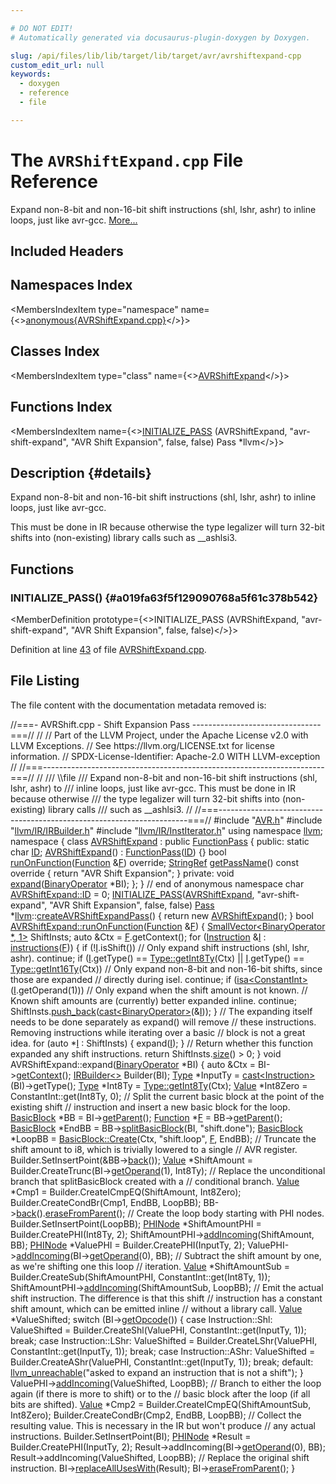 ```yaml
---

# DO NOT EDIT!
# Automatically generated via docusaurus-plugin-doxygen by Doxygen.

slug: /api/files/lib/lib/target/lib/target/avr/avrshiftexpand-cpp
custom_edit_url: null
keywords:
  - doxygen
  - reference
  - file

---
```





# The `AVRShiftExpand.cpp` File Reference

<DoxygenPage pluginConfig={pluginConfig}>

Expand non-8-bit and non-16-bit shift instructions (shl, lshr, ashr) to inline loops, just like avr-gcc. <a href="#details">More...</a>

## Included Headers

<IncludesList>
<IncludesListItem
  filePath="AVR.h"
  permalink="/docs/api/files/lib/lib/target/lib/target/avr/avr-h"
  isLocal="true" />
<IncludesListItem
  filePath="llvm/IR/IRBuilder.h"
  permalink="/docs/api/files/include/include/llvm/include/llvm/ir/irbuilder-h"
  isLocal="true" />
<IncludesListItem
  filePath="llvm/IR/InstIterator.h"
  permalink="/docs/api/files/include/include/llvm/include/llvm/ir/institerator-h"
  isLocal="true" />
</IncludesList>

## Namespaces Index

<MembersIndex>

<MembersIndexItem
  type="namespace"
  name={<><a href="/docs/api/namespaces/anonymous-avrshiftexpand-cpp-">anonymous&#123;AVRShiftExpand.cpp&#125;</a></>}>
</MembersIndexItem>

</MembersIndex>

## Classes Index

<MembersIndex>

<MembersIndexItem
  type="class"
  name={<><a href="/docs/api/classes/anonymous-namespace-avrshiftexpand-cpp-/avrshiftexpand">AVRShiftExpand</a></>}>
</MembersIndexItem>

</MembersIndex>

## Functions Index

<MembersIndex>

<MembersIndexItem
  name={<><a href="#a019fa63f5f129090768a5f61c378b542">INITIALIZE&#95;PASS</a> (AVRShiftExpand, &quot;avr-shift-expand&quot;, &quot;AVR Shift Expansion&quot;, false, false) Pass &#42;llvm</>}>
</MembersIndexItem>

</MembersIndex>

## Description {#details}

Expand non-8-bit and non-16-bit shift instructions (shl, lshr, ashr) to inline loops, just like avr-gcc.

This must be done in IR because otherwise the type legalizer will turn 32-bit shifts into (non-existing) library calls such as &#95;&#95;ashlsi3.

<SectionDefinition>

## Functions

### INITIALIZE&#95;PASS() {#a019fa63f5f129090768a5f61c378b542}

<MemberDefinition
  prototype={<>INITIALIZE&#95;PASS (AVRShiftExpand, &quot;avr-shift-expand&quot;, &quot;AVR Shift Expansion&quot;, false, false)</>}>

Definition at line <a href="#l00043">43</a> of file <a href="/docs/api/files/lib/lib/target/lib/target/avr/avrshiftexpand-cpp">AVRShiftExpand.cpp</a>.
</MemberDefinition>

</SectionDefinition>

## File Listing

The file content with the documentation metadata removed is:

<ProgramListing>

<Link id="l00001" /><CodeLine lineNumber="1"><Highlight kind="comment">//===- AVRShift.cpp - Shift Expansion Pass --------------------------------===//</Highlight><Highlight kind="normal"></Highlight></CodeLine>
<Link id="l00002" /><CodeLine lineNumber="2"><Highlight kind="normal"></Highlight><Highlight kind="comment">//</Highlight><Highlight kind="normal"></Highlight></CodeLine>
<Link id="l00003" /><CodeLine lineNumber="3"><Highlight kind="normal"></Highlight><Highlight kind="comment">// Part of the LLVM Project, under the Apache License v2.0 with LLVM Exceptions.</Highlight><Highlight kind="normal"></Highlight></CodeLine>
<Link id="l00004" /><CodeLine lineNumber="4"><Highlight kind="normal"></Highlight><Highlight kind="comment">// See https://llvm.org/LICENSE.txt for license information.</Highlight><Highlight kind="normal"></Highlight></CodeLine>
<Link id="l00005" /><CodeLine lineNumber="5"><Highlight kind="normal"></Highlight><Highlight kind="comment">// SPDX-License-Identifier: Apache-2.0 WITH LLVM-exception</Highlight><Highlight kind="normal"></Highlight></CodeLine>
<Link id="l00006" /><CodeLine lineNumber="6"><Highlight kind="normal"></Highlight><Highlight kind="comment">//</Highlight><Highlight kind="normal"></Highlight></CodeLine>
<Link id="l00007" /><CodeLine lineNumber="7"><Highlight kind="normal"></Highlight><Highlight kind="comment">//===----------------------------------------------------------------------===//</Highlight><Highlight kind="normal"></Highlight></CodeLine>
<Link id="l00008" /><CodeLine lineNumber="8"><Highlight kind="normal"></Highlight><Highlight kind="comment">//</Highlight><Highlight kind="comment"></Highlight></CodeLine>
<Link id="l00009" /><CodeLine lineNumber="9"><Highlight kind="comment">/// \\file</Highlight></CodeLine>
<Link id="l00010" /><CodeLine lineNumber="10"><Highlight kind="comment">/// Expand non-8-bit and non-16-bit shift instructions (shl, lshr, ashr) to</Highlight></CodeLine>
<Link id="l00011" /><CodeLine lineNumber="11"><Highlight kind="comment">/// inline loops, just like avr-gcc. This must be done in IR because otherwise</Highlight></CodeLine>
<Link id="l00012" /><CodeLine lineNumber="12"><Highlight kind="comment">/// the type legalizer will turn 32-bit shifts into (non-existing) library calls</Highlight></CodeLine>
<Link id="l00013" /><CodeLine lineNumber="13"><Highlight kind="comment">/// such as &#95;&#95;ashlsi3.</Highlight><Highlight kind="normal"></Highlight></CodeLine>
<Link id="l00014" /><CodeLine lineNumber="14"><Highlight kind="normal"></Highlight><Highlight kind="comment">//</Highlight><Highlight kind="normal"></Highlight></CodeLine>
<Link id="l00015" /><CodeLine lineNumber="15"><Highlight kind="normal"></Highlight><Highlight kind="comment">//===----------------------------------------------------------------------===//</Highlight><Highlight kind="normal"></Highlight></CodeLine>
<Link id="l00016" /><CodeLine lineNumber="16"><Highlight kind="normal"></Highlight></CodeLine>
<Link id="l00017" /><CodeLine lineNumber="17"><Highlight kind="normal"></Highlight><Highlight kind="preprocessor">#include &quot;<a href="/docs/api/files/lib/lib/target/lib/target/avr/avr-h">AVR.h</a>&quot;</Highlight><Highlight kind="normal"></Highlight></CodeLine>
<Link id="l00018" /><CodeLine lineNumber="18"><Highlight kind="normal"></Highlight><Highlight kind="preprocessor">#include &quot;<a href="/docs/api/files/include/include/llvm/include/llvm/ir/irbuilder-h">llvm/IR/IRBuilder.h</a>&quot;</Highlight><Highlight kind="normal"></Highlight></CodeLine>
<Link id="l00019" /><CodeLine lineNumber="19"><Highlight kind="normal"></Highlight><Highlight kind="preprocessor">#include &quot;<a href="/docs/api/files/include/include/llvm/include/llvm/ir/institerator-h">llvm/IR/InstIterator.h</a>&quot;</Highlight><Highlight kind="normal"></Highlight></CodeLine>
<Link id="l00020" /><CodeLine lineNumber="20"><Highlight kind="normal"></Highlight></CodeLine>
<Link id="l00021" /><CodeLine lineNumber="21"><Highlight kind="normal"></Highlight><Highlight kind="keyword">using namespace </Highlight><Highlight kind="normal"><a href="/docs/api/namespaces/llvm">llvm</a>;</Highlight></CodeLine>
<Link id="l00022" /><CodeLine lineNumber="22"><Highlight kind="normal"></Highlight></CodeLine>
<Link id="l00023" /><CodeLine lineNumber="23" lineLink="/docs/api/namespaces/anonymous-avrshiftexpand-cpp-"><Highlight kind="normal"></Highlight><Highlight kind="keyword">namespace </Highlight><Highlight kind="normal">&#123;</Highlight></CodeLine>
<Link id="l00024" /><CodeLine lineNumber="24"><Highlight kind="normal"></Highlight></CodeLine>
<Link id="l00025" /><CodeLine lineNumber="25" lineLink="/docs/api/classes/anonymous-namespace-avrshiftexpand-cpp-/avrshiftexpand"><Highlight kind="normal"></Highlight><Highlight kind="keyword">class </Highlight><Highlight kind="normal"><a href="/docs/api/classes/anonymous-namespace-avrshiftexpand-cpp-/avrshiftexpand/#ade77a8b46e142e40fa32217135924bc1">AVRShiftExpand</a> : </Highlight><Highlight kind="keyword">public</Highlight><Highlight kind="normal"> <a href="/docs/api/classes/llvm/functionpass/#a7691d83e3561f781cae4ce4a01bdfa93">FunctionPass</a> &#123;</Highlight></CodeLine>
<Link id="l00026" /><CodeLine lineNumber="26"><Highlight kind="normal"></Highlight><Highlight kind="keyword">public</Highlight><Highlight kind="normal">:</Highlight></CodeLine>
<Link id="l00027" /><CodeLine lineNumber="27" lineLink="/docs/api/classes/anonymous-namespace-avrshiftexpand-cpp-/avrshiftexpand/#ade0d9abd7509246794db8dda58347e51"><Highlight kind="normal">  </Highlight><Highlight kind="keyword">static</Highlight><Highlight kind="normal"> </Highlight><Highlight kind="keywordtype">char</Highlight><Highlight kind="normal"> <a href="/docs/api/classes/anonymous-namespace-avrshiftexpand-cpp-/avrshiftexpand/#ade0d9abd7509246794db8dda58347e51">ID</a>;</Highlight></CodeLine>
<Link id="l00028" /><CodeLine lineNumber="28"><Highlight kind="normal"></Highlight></CodeLine>
<Link id="l00029" /><CodeLine lineNumber="29" lineLink="/docs/api/classes/anonymous-namespace-avrshiftexpand-cpp-/avrshiftexpand/#ade77a8b46e142e40fa32217135924bc1"><Highlight kind="normal">  <a href="/docs/api/classes/anonymous-namespace-avrshiftexpand-cpp-/avrshiftexpand/#ade77a8b46e142e40fa32217135924bc1">AVRShiftExpand</a>() : <a href="/docs/api/classes/llvm/functionpass/#a7691d83e3561f781cae4ce4a01bdfa93">FunctionPass</a>(<a href="/docs/api/classes/anonymous-namespace-avrshiftexpand-cpp-/avrshiftexpand/#ade0d9abd7509246794db8dda58347e51">ID</a>) &#123;&#125;</Highlight></CodeLine>
<Link id="l00030" /><CodeLine lineNumber="30"><Highlight kind="normal"></Highlight></CodeLine>
<Link id="l00031" /><CodeLine lineNumber="31"><Highlight kind="normal">  </Highlight><Highlight kind="keywordtype">bool</Highlight><Highlight kind="normal"> <a href="/docs/api/files/lib/lib/transforms/lib/transforms/utils/entryexitinstrumenter-cpp/#a3985f1f39349428d17f0d2b81ebc6349">runOnFunction</a>(<a href="/docs/api/classes/llvm/function">Function</a> &amp;<a href="/docs/api/files/lib/lib/support/md5-cpp/#a96d73bbd7af15cb1fc38c3f4a3bd82e9">F</a>) </Highlight><Highlight kind="keyword">override</Highlight><Highlight kind="normal">;</Highlight></CodeLine>
<Link id="l00032" /><CodeLine lineNumber="32"><Highlight kind="normal"></Highlight></CodeLine>
<Link id="l00033" /><CodeLine lineNumber="33" lineLink="/docs/api/classes/anonymous-namespace-avrshiftexpand-cpp-/avrshiftexpand/#a09693f5eb1959958f3ed3c6dce786dbb"><Highlight kind="normal">  <a href="/docs/api/classes/llvm/stringref">StringRef</a> <a href="/docs/api/classes/anonymous-namespace-avrshiftexpand-cpp-/avrshiftexpand/#a09693f5eb1959958f3ed3c6dce786dbb">getPassName</a>()</Highlight><Highlight kind="keyword"> const override </Highlight><Highlight kind="normal">&#123; </Highlight><Highlight kind="keywordflow">return</Highlight><Highlight kind="normal"> </Highlight><Highlight kind="stringliteral">&quot;AVR Shift Expansion&quot;</Highlight><Highlight kind="normal">; &#125;</Highlight></CodeLine>
<Link id="l00034" /><CodeLine lineNumber="34"><Highlight kind="normal"></Highlight></CodeLine>
<Link id="l00035" /><CodeLine lineNumber="35"><Highlight kind="normal"></Highlight><Highlight kind="keyword">private</Highlight><Highlight kind="normal">:</Highlight></CodeLine>
<Link id="l00036" /><CodeLine lineNumber="36"><Highlight kind="normal">  </Highlight><Highlight kind="keywordtype">void</Highlight><Highlight kind="normal"> <a href="/docs/api/files/lib/lib/support/globpattern-cpp/#a80bc10e949d0743241f5cdc2c75de52a">expand</a>(<a href="/docs/api/classes/llvm/binaryoperator">BinaryOperator</a> &#42;BI);</Highlight></CodeLine>
<Link id="l00037" /><CodeLine lineNumber="37"><Highlight kind="normal">&#125;;</Highlight></CodeLine>
<Link id="l00038" /><CodeLine lineNumber="38"><Highlight kind="normal"></Highlight></CodeLine>
<Link id="l00039" /><CodeLine lineNumber="39"><Highlight kind="normal">&#125; </Highlight><Highlight kind="comment">// end of anonymous namespace</Highlight><Highlight kind="normal"></Highlight></CodeLine>
<Link id="l00040" /><CodeLine lineNumber="40"><Highlight kind="normal"></Highlight></CodeLine>
<Link id="l00041" /><CodeLine lineNumber="41"><Highlight kind="normal"></Highlight><Highlight kind="keywordtype">char</Highlight><Highlight kind="normal"> <a href="/docs/api/classes/anonymous-namespace-avrshiftexpand-cpp-/avrshiftexpand/#ade0d9abd7509246794db8dda58347e51">AVRShiftExpand::ID</a> = 0;</Highlight></CodeLine>
<Link id="l00042" /><CodeLine lineNumber="42"><Highlight kind="normal"></Highlight></CodeLine>
<Link id="l00043" /><CodeLine lineNumber="43" lineLink="#a019fa63f5f129090768a5f61c378b542"><Highlight kind="normal"><a href="/docs/api/files/include/include/llvm/passsupport-h/#af807c9595d50b45c0008924c4679c85c">INITIALIZE&#95;PASS</a>(<a href="/docs/api/classes/anonymous-namespace-avrshiftexpand-cpp-/avrshiftexpand/#ade77a8b46e142e40fa32217135924bc1">AVRShiftExpand</a>, </Highlight><Highlight kind="stringliteral">&quot;avr-shift-expand&quot;</Highlight><Highlight kind="normal">, </Highlight><Highlight kind="stringliteral">&quot;AVR Shift Expansion&quot;</Highlight><Highlight kind="normal">,</Highlight></CodeLine>
<Link id="l00044" /><CodeLine lineNumber="44"><Highlight kind="normal">                </Highlight><Highlight kind="keyword">false</Highlight><Highlight kind="normal">, </Highlight><Highlight kind="keyword">false</Highlight><Highlight kind="normal">)</Highlight></CodeLine>
<Link id="l00045" /><CodeLine lineNumber="45"><Highlight kind="normal"></Highlight></CodeLine>
<Link id="l00046" /><CodeLine lineNumber="46"><Highlight kind="normal"><a href="/docs/api/classes/llvm/pass">Pass</a> &#42;<a href="/docs/api/namespaces/llvm">llvm</a>::<a href="/docs/api/namespaces/llvm/#a9a2d9afb701bf1905a497e1e1977e9df">createAVRShiftExpandPass</a>() &#123; </Highlight><Highlight kind="keywordflow">return</Highlight><Highlight kind="normal"> </Highlight><Highlight kind="keyword">new</Highlight><Highlight kind="normal"> <a href="/docs/api/classes/anonymous-namespace-avrshiftexpand-cpp-/avrshiftexpand/#ade77a8b46e142e40fa32217135924bc1">AVRShiftExpand</a>(); &#125;</Highlight></CodeLine>
<Link id="l00047" /><CodeLine lineNumber="47"><Highlight kind="normal"></Highlight></CodeLine>
<Link id="l00048" /><CodeLine lineNumber="48" lineLink="/docs/api/classes/anonymous-namespace-avrshiftexpand-cpp-/avrshiftexpand/#a25192a5e79d3f5ef39a4b3d4a7da9fd9"><Highlight kind="normal"></Highlight><Highlight kind="keywordtype">bool</Highlight><Highlight kind="normal"> <a href="/docs/api/classes/anonymous-namespace-avrshiftexpand-cpp-/avrshiftexpand/#a25192a5e79d3f5ef39a4b3d4a7da9fd9">AVRShiftExpand::runOnFunction</a>(<a href="/docs/api/classes/llvm/function">Function</a> &amp;<a href="/docs/api/files/lib/lib/support/md5-cpp/#a96d73bbd7af15cb1fc38c3f4a3bd82e9">F</a>) &#123;</Highlight></CodeLine>
<Link id="l00049" /><CodeLine lineNumber="49"><Highlight kind="normal">  <a href="/docs/api/classes/llvm/smallvector">SmallVector&lt;BinaryOperator &#42;, 1&gt;</a> ShiftInsts;</Highlight></CodeLine>
<Link id="l00050" /><CodeLine lineNumber="50"><Highlight kind="normal">  </Highlight><Highlight kind="keyword">auto</Highlight><Highlight kind="normal"> &amp;Ctx = <a href="/docs/api/files/lib/lib/support/md5-cpp/#a96d73bbd7af15cb1fc38c3f4a3bd82e9">F</a>.getContext();</Highlight></CodeLine>
<Link id="l00051" /><CodeLine lineNumber="51"><Highlight kind="normal">  </Highlight><Highlight kind="keywordflow">for</Highlight><Highlight kind="normal"> (<a href="/docs/api/classes/llvm/instruction">Instruction</a> &amp;<a href="/docs/api/files/lib/lib/support/md5-cpp/#ac0eafdc9ee161b71e7af98af736952fd">I</a> : <a href="/docs/api/files/lib/lib/codegen/atomicexpandpass-cpp/#a1bcc06b1cb86bd0ea08f33323190bdaa">instructions</a>(<a href="/docs/api/files/lib/lib/support/md5-cpp/#a96d73bbd7af15cb1fc38c3f4a3bd82e9">F</a>)) &#123;</Highlight></CodeLine>
<Link id="l00052" /><CodeLine lineNumber="52"><Highlight kind="normal">    </Highlight><Highlight kind="keywordflow">if</Highlight><Highlight kind="normal"> (!<a href="/docs/api/files/lib/lib/support/md5-cpp/#ac0eafdc9ee161b71e7af98af736952fd">I</a>.isShift())</Highlight></CodeLine>
<Link id="l00053" /><CodeLine lineNumber="53"><Highlight kind="normal">      </Highlight><Highlight kind="comment">// Only expand shift instructions (shl, lshr, ashr).</Highlight><Highlight kind="normal"></Highlight></CodeLine>
<Link id="l00054" /><CodeLine lineNumber="54"><Highlight kind="normal">      </Highlight><Highlight kind="keywordflow">continue</Highlight><Highlight kind="normal">;</Highlight></CodeLine>
<Link id="l00055" /><CodeLine lineNumber="55"><Highlight kind="normal">    </Highlight><Highlight kind="keywordflow">if</Highlight><Highlight kind="normal"> (<a href="/docs/api/files/lib/lib/support/md5-cpp/#ac0eafdc9ee161b71e7af98af736952fd">I</a>.getType() == <a href="/docs/api/classes/llvm/type/#a7ba5de75f50bb4a4ba920698edf39b28">Type::getInt8Ty</a>(Ctx) || <a href="/docs/api/files/lib/lib/support/md5-cpp/#ac0eafdc9ee161b71e7af98af736952fd">I</a>.getType() == <a href="/docs/api/classes/llvm/type/#a87f56db834c58ca630624956ecf6972f">Type::getInt16Ty</a>(Ctx))</Highlight></CodeLine>
<Link id="l00056" /><CodeLine lineNumber="56"><Highlight kind="normal">      </Highlight><Highlight kind="comment">// Only expand non-8-bit and non-16-bit shifts, since those are expanded</Highlight><Highlight kind="normal"></Highlight></CodeLine>
<Link id="l00057" /><CodeLine lineNumber="57"><Highlight kind="normal">      </Highlight><Highlight kind="comment">// directly during isel.</Highlight><Highlight kind="normal"></Highlight></CodeLine>
<Link id="l00058" /><CodeLine lineNumber="58"><Highlight kind="normal">      </Highlight><Highlight kind="keywordflow">continue</Highlight><Highlight kind="normal">;</Highlight></CodeLine>
<Link id="l00059" /><CodeLine lineNumber="59"><Highlight kind="normal">    </Highlight><Highlight kind="keywordflow">if</Highlight><Highlight kind="normal"> (<a href="/docs/api/namespaces/llvm/#a92ca992e52dddc420f4b069cae06dfbe">isa&lt;ConstantInt&gt;</a>(<a href="/docs/api/files/lib/lib/support/md5-cpp/#ac0eafdc9ee161b71e7af98af736952fd">I</a>.getOperand(1)))</Highlight></CodeLine>
<Link id="l00060" /><CodeLine lineNumber="60"><Highlight kind="normal">      </Highlight><Highlight kind="comment">// Only expand when the shift amount is not known.</Highlight><Highlight kind="normal"></Highlight></CodeLine>
<Link id="l00061" /><CodeLine lineNumber="61"><Highlight kind="normal">      </Highlight><Highlight kind="comment">// Known shift amounts are (currently) better expanded inline.</Highlight><Highlight kind="normal"></Highlight></CodeLine>
<Link id="l00062" /><CodeLine lineNumber="62"><Highlight kind="normal">      </Highlight><Highlight kind="keywordflow">continue</Highlight><Highlight kind="normal">;</Highlight></CodeLine>
<Link id="l00063" /><CodeLine lineNumber="63"><Highlight kind="normal">    ShiftInsts.<a href="/docs/api/classes/llvm/smallvectortemplatebase/#af42bfbc067df27c19ee2fc859df58799">push&#95;back</a>(<a href="/docs/api/namespaces/llvm/#ac4fc845f5ed92de63cd4474f128f5fc5">cast&lt;BinaryOperator&gt;</a>(&amp;<a href="/docs/api/files/lib/lib/support/md5-cpp/#ac0eafdc9ee161b71e7af98af736952fd">I</a>));</Highlight></CodeLine>
<Link id="l00064" /><CodeLine lineNumber="64"><Highlight kind="normal">  &#125;</Highlight></CodeLine>
<Link id="l00065" /><CodeLine lineNumber="65"><Highlight kind="normal"></Highlight></CodeLine>
<Link id="l00066" /><CodeLine lineNumber="66"><Highlight kind="normal">  </Highlight><Highlight kind="comment">// The expanding itself needs to be done separately as expand() will remove</Highlight><Highlight kind="normal"></Highlight></CodeLine>
<Link id="l00067" /><CodeLine lineNumber="67"><Highlight kind="normal">  </Highlight><Highlight kind="comment">// these instructions. Removing instructions while iterating over a basic</Highlight><Highlight kind="normal"></Highlight></CodeLine>
<Link id="l00068" /><CodeLine lineNumber="68"><Highlight kind="normal">  </Highlight><Highlight kind="comment">// block is not a great idea.</Highlight><Highlight kind="normal"></Highlight></CodeLine>
<Link id="l00069" /><CodeLine lineNumber="69"><Highlight kind="normal">  </Highlight><Highlight kind="keywordflow">for</Highlight><Highlight kind="normal"> (</Highlight><Highlight kind="keyword">auto</Highlight><Highlight kind="normal"> &#42;<a href="/docs/api/files/lib/lib/support/md5-cpp/#ac0eafdc9ee161b71e7af98af736952fd">I</a> : ShiftInsts) &#123;</Highlight></CodeLine>
<Link id="l00070" /><CodeLine lineNumber="70"><Highlight kind="normal">    expand(<a href="/docs/api/files/lib/lib/support/md5-cpp/#ac0eafdc9ee161b71e7af98af736952fd">I</a>);</Highlight></CodeLine>
<Link id="l00071" /><CodeLine lineNumber="71"><Highlight kind="normal">  &#125;</Highlight></CodeLine>
<Link id="l00072" /><CodeLine lineNumber="72"><Highlight kind="normal"></Highlight></CodeLine>
<Link id="l00073" /><CodeLine lineNumber="73"><Highlight kind="normal">  </Highlight><Highlight kind="comment">// Return whether this function expanded any shift instructions.</Highlight><Highlight kind="normal"></Highlight></CodeLine>
<Link id="l00074" /><CodeLine lineNumber="74"><Highlight kind="normal">  </Highlight><Highlight kind="keywordflow">return</Highlight><Highlight kind="normal"> ShiftInsts.<a href="/docs/api/classes/llvm/smallvectortemplatecommon/#a1c479a8c434377c2b8cb056bdfdfc201">size</a>() &gt; 0;</Highlight></CodeLine>
<Link id="l00075" /><CodeLine lineNumber="75"><Highlight kind="normal">&#125;</Highlight></CodeLine>
<Link id="l00076" /><CodeLine lineNumber="76"><Highlight kind="normal"></Highlight></CodeLine>
<Link id="l00077" /><CodeLine lineNumber="77"><Highlight kind="normal"></Highlight><Highlight kind="keywordtype">void</Highlight><Highlight kind="normal"> AVRShiftExpand::expand(<a href="/docs/api/classes/llvm/binaryoperator">BinaryOperator</a> &#42;BI) &#123;</Highlight></CodeLine>
<Link id="l00078" /><CodeLine lineNumber="78"><Highlight kind="normal">  </Highlight><Highlight kind="keyword">auto</Highlight><Highlight kind="normal"> &amp;Ctx = BI-&gt;<a href="/docs/api/classes/llvm/value/#ab3fc0225d8aaf8434026c3573f961f2c">getContext</a>();</Highlight></CodeLine>
<Link id="l00079" /><CodeLine lineNumber="79"><Highlight kind="normal">  <a href="/docs/api/classes/llvm/irbuilder">IRBuilder&lt;&gt;</a> Builder(BI);</Highlight></CodeLine>
<Link id="l00080" /><CodeLine lineNumber="80"><Highlight kind="normal">  <a href="/docs/api/classes/llvm/type">Type</a> &#42;InputTy = <a href="/docs/api/namespaces/llvm/#ac4fc845f5ed92de63cd4474f128f5fc5">cast&lt;Instruction&gt;</a>(BI)-&gt;getType();</Highlight></CodeLine>
<Link id="l00081" /><CodeLine lineNumber="81"><Highlight kind="normal">  <a href="/docs/api/classes/llvm/type">Type</a> &#42;Int8Ty = <a href="/docs/api/classes/llvm/type/#a7ba5de75f50bb4a4ba920698edf39b28">Type::getInt8Ty</a>(Ctx);</Highlight></CodeLine>
<Link id="l00082" /><CodeLine lineNumber="82"><Highlight kind="normal">  <a href="/docs/api/classes/llvm/value">Value</a> &#42;Int8Zero = ConstantInt::get(Int8Ty, 0);</Highlight></CodeLine>
<Link id="l00083" /><CodeLine lineNumber="83"><Highlight kind="normal"></Highlight></CodeLine>
<Link id="l00084" /><CodeLine lineNumber="84"><Highlight kind="normal">  </Highlight><Highlight kind="comment">// Split the current basic block at the point of the existing shift</Highlight><Highlight kind="normal"></Highlight></CodeLine>
<Link id="l00085" /><CodeLine lineNumber="85"><Highlight kind="normal">  </Highlight><Highlight kind="comment">// instruction and insert a new basic block for the loop.</Highlight><Highlight kind="normal"></Highlight></CodeLine>
<Link id="l00086" /><CodeLine lineNumber="86"><Highlight kind="normal">  <a href="/docs/api/classes/llvm/basicblock">BasicBlock</a> &#42;BB = BI-&gt;<a href="/docs/api/classes/llvm/ilist-detail/node-parent-access/#a7e19e7508415378ad9523e0339b23e22">getParent</a>();</Highlight></CodeLine>
<Link id="l00087" /><CodeLine lineNumber="87"><Highlight kind="normal">  <a href="/docs/api/classes/llvm/function">Function</a> &#42;<a href="/docs/api/files/lib/lib/support/md5-cpp/#a96d73bbd7af15cb1fc38c3f4a3bd82e9">F</a> = BB-&gt;<a href="/docs/api/classes/llvm/basicblock/#a1b4bf7c97cdc8159fd73d48063f0b250">getParent</a>();</Highlight></CodeLine>
<Link id="l00088" /><CodeLine lineNumber="88"><Highlight kind="normal">  <a href="/docs/api/classes/llvm/basicblock">BasicBlock</a> &#42;EndBB = BB-&gt;<a href="/docs/api/classes/llvm/basicblock/#a52c990590792c91dd20b6d45acebe359">splitBasicBlock</a>(BI, </Highlight><Highlight kind="stringliteral">&quot;shift.done&quot;</Highlight><Highlight kind="normal">);</Highlight></CodeLine>
<Link id="l00089" /><CodeLine lineNumber="89"><Highlight kind="normal">  <a href="/docs/api/classes/llvm/basicblock">BasicBlock</a> &#42;LoopBB = <a href="/docs/api/classes/llvm/basicblock/#a4a5b798214be930cf8e133c032ba0129">BasicBlock::Create</a>(Ctx, </Highlight><Highlight kind="stringliteral">&quot;shift.loop&quot;</Highlight><Highlight kind="normal">, <a href="/docs/api/files/lib/lib/support/md5-cpp/#a96d73bbd7af15cb1fc38c3f4a3bd82e9">F</a>, EndBB);</Highlight></CodeLine>
<Link id="l00090" /><CodeLine lineNumber="90"><Highlight kind="normal"></Highlight></CodeLine>
<Link id="l00091" /><CodeLine lineNumber="91"><Highlight kind="normal">  </Highlight><Highlight kind="comment">// Truncate the shift amount to i8, which is trivially lowered to a single</Highlight><Highlight kind="normal"></Highlight></CodeLine>
<Link id="l00092" /><CodeLine lineNumber="92"><Highlight kind="normal">  </Highlight><Highlight kind="comment">// AVR register.</Highlight><Highlight kind="normal"></Highlight></CodeLine>
<Link id="l00093" /><CodeLine lineNumber="93"><Highlight kind="normal">  Builder.SetInsertPoint(&amp;BB-&gt;<a href="/docs/api/classes/llvm/basicblock/#a2d071e661a02790177ba05f62c7c27d1">back</a>());</Highlight></CodeLine>
<Link id="l00094" /><CodeLine lineNumber="94"><Highlight kind="normal">  <a href="/docs/api/classes/llvm/value">Value</a> &#42;ShiftAmount = Builder.CreateTrunc(BI-&gt;<a href="/docs/api/classes/llvm/user/#aa0a2cb1582d1cec317bd205085469ca1">getOperand</a>(1), Int8Ty);</Highlight></CodeLine>
<Link id="l00095" /><CodeLine lineNumber="95"><Highlight kind="normal"></Highlight></CodeLine>
<Link id="l00096" /><CodeLine lineNumber="96"><Highlight kind="normal">  </Highlight><Highlight kind="comment">// Replace the unconditional branch that splitBasicBlock created with a</Highlight><Highlight kind="normal"></Highlight></CodeLine>
<Link id="l00097" /><CodeLine lineNumber="97"><Highlight kind="normal">  </Highlight><Highlight kind="comment">// conditional branch.</Highlight><Highlight kind="normal"></Highlight></CodeLine>
<Link id="l00098" /><CodeLine lineNumber="98"><Highlight kind="normal">  <a href="/docs/api/classes/llvm/value">Value</a> &#42;Cmp1 = Builder.CreateICmpEQ(ShiftAmount, Int8Zero);</Highlight></CodeLine>
<Link id="l00099" /><CodeLine lineNumber="99"><Highlight kind="normal">  Builder.CreateCondBr(Cmp1, EndBB, LoopBB);</Highlight></CodeLine>
<Link id="l00100" /><CodeLine lineNumber="100"><Highlight kind="normal">  BB-&gt;<a href="/docs/api/classes/llvm/basicblock/#a2d071e661a02790177ba05f62c7c27d1">back</a>().<a href="/docs/api/classes/llvm/instruction/#a601ee49a4c4e0babf29bd1cf09036570">eraseFromParent</a>();</Highlight></CodeLine>
<Link id="l00101" /><CodeLine lineNumber="101"><Highlight kind="normal"></Highlight></CodeLine>
<Link id="l00102" /><CodeLine lineNumber="102"><Highlight kind="normal">  </Highlight><Highlight kind="comment">// Create the loop body starting with PHI nodes.</Highlight><Highlight kind="normal"></Highlight></CodeLine>
<Link id="l00103" /><CodeLine lineNumber="103"><Highlight kind="normal">  Builder.SetInsertPoint(LoopBB);</Highlight></CodeLine>
<Link id="l00104" /><CodeLine lineNumber="104"><Highlight kind="normal">  <a href="/docs/api/classes/llvm/phinode">PHINode</a> &#42;ShiftAmountPHI = Builder.CreatePHI(Int8Ty, 2);</Highlight></CodeLine>
<Link id="l00105" /><CodeLine lineNumber="105"><Highlight kind="normal">  ShiftAmountPHI-&gt;<a href="/docs/api/classes/llvm/phinode/#a089cccb6f231efee72abc76d0f9c695f">addIncoming</a>(ShiftAmount, BB);</Highlight></CodeLine>
<Link id="l00106" /><CodeLine lineNumber="106"><Highlight kind="normal">  <a href="/docs/api/classes/llvm/phinode">PHINode</a> &#42;ValuePHI = Builder.CreatePHI(InputTy, 2);</Highlight></CodeLine>
<Link id="l00107" /><CodeLine lineNumber="107"><Highlight kind="normal">  ValuePHI-&gt;<a href="/docs/api/classes/llvm/phinode/#a089cccb6f231efee72abc76d0f9c695f">addIncoming</a>(BI-&gt;<a href="/docs/api/classes/llvm/user/#aa0a2cb1582d1cec317bd205085469ca1">getOperand</a>(0), BB);</Highlight></CodeLine>
<Link id="l00108" /><CodeLine lineNumber="108"><Highlight kind="normal"></Highlight></CodeLine>
<Link id="l00109" /><CodeLine lineNumber="109"><Highlight kind="normal">  </Highlight><Highlight kind="comment">// Subtract the shift amount by one, as we&#39;re shifting one this loop</Highlight><Highlight kind="normal"></Highlight></CodeLine>
<Link id="l00110" /><CodeLine lineNumber="110"><Highlight kind="normal">  </Highlight><Highlight kind="comment">// iteration.</Highlight><Highlight kind="normal"></Highlight></CodeLine>
<Link id="l00111" /><CodeLine lineNumber="111"><Highlight kind="normal">  <a href="/docs/api/classes/llvm/value">Value</a> &#42;ShiftAmountSub =</Highlight></CodeLine>
<Link id="l00112" /><CodeLine lineNumber="112"><Highlight kind="normal">      Builder.CreateSub(ShiftAmountPHI, ConstantInt::get(Int8Ty, 1));</Highlight></CodeLine>
<Link id="l00113" /><CodeLine lineNumber="113"><Highlight kind="normal">  ShiftAmountPHI-&gt;<a href="/docs/api/classes/llvm/phinode/#a089cccb6f231efee72abc76d0f9c695f">addIncoming</a>(ShiftAmountSub, LoopBB);</Highlight></CodeLine>
<Link id="l00114" /><CodeLine lineNumber="114"><Highlight kind="normal"></Highlight></CodeLine>
<Link id="l00115" /><CodeLine lineNumber="115"><Highlight kind="normal">  </Highlight><Highlight kind="comment">// Emit the actual shift instruction. The difference is that this shift</Highlight><Highlight kind="normal"></Highlight></CodeLine>
<Link id="l00116" /><CodeLine lineNumber="116"><Highlight kind="normal">  </Highlight><Highlight kind="comment">// instruction has a constant shift amount, which can be emitted inline</Highlight><Highlight kind="normal"></Highlight></CodeLine>
<Link id="l00117" /><CodeLine lineNumber="117"><Highlight kind="normal">  </Highlight><Highlight kind="comment">// without a library call.</Highlight><Highlight kind="normal"></Highlight></CodeLine>
<Link id="l00118" /><CodeLine lineNumber="118"><Highlight kind="normal">  <a href="/docs/api/classes/llvm/value">Value</a> &#42;ValueShifted;</Highlight></CodeLine>
<Link id="l00119" /><CodeLine lineNumber="119"><Highlight kind="normal">  </Highlight><Highlight kind="keywordflow">switch</Highlight><Highlight kind="normal"> (BI-&gt;<a href="/docs/api/classes/llvm/binaryoperator/#a31bf07f3f61525486633bc1d0bbaf029">getOpcode</a>()) &#123;</Highlight></CodeLine>
<Link id="l00120" /><CodeLine lineNumber="120"><Highlight kind="normal">  </Highlight><Highlight kind="keywordflow">case</Highlight><Highlight kind="normal"> Instruction::Shl:</Highlight></CodeLine>
<Link id="l00121" /><CodeLine lineNumber="121"><Highlight kind="normal">    ValueShifted = Builder.CreateShl(ValuePHI, ConstantInt::get(InputTy, 1));</Highlight></CodeLine>
<Link id="l00122" /><CodeLine lineNumber="122"><Highlight kind="normal">    </Highlight><Highlight kind="keywordflow">break</Highlight><Highlight kind="normal">;</Highlight></CodeLine>
<Link id="l00123" /><CodeLine lineNumber="123"><Highlight kind="normal">  </Highlight><Highlight kind="keywordflow">case</Highlight><Highlight kind="normal"> Instruction::LShr:</Highlight></CodeLine>
<Link id="l00124" /><CodeLine lineNumber="124"><Highlight kind="normal">    ValueShifted = Builder.CreateLShr(ValuePHI, ConstantInt::get(InputTy, 1));</Highlight></CodeLine>
<Link id="l00125" /><CodeLine lineNumber="125"><Highlight kind="normal">    </Highlight><Highlight kind="keywordflow">break</Highlight><Highlight kind="normal">;</Highlight></CodeLine>
<Link id="l00126" /><CodeLine lineNumber="126"><Highlight kind="normal">  </Highlight><Highlight kind="keywordflow">case</Highlight><Highlight kind="normal"> Instruction::AShr:</Highlight></CodeLine>
<Link id="l00127" /><CodeLine lineNumber="127"><Highlight kind="normal">    ValueShifted = Builder.CreateAShr(ValuePHI, ConstantInt::get(InputTy, 1));</Highlight></CodeLine>
<Link id="l00128" /><CodeLine lineNumber="128"><Highlight kind="normal">    </Highlight><Highlight kind="keywordflow">break</Highlight><Highlight kind="normal">;</Highlight></CodeLine>
<Link id="l00129" /><CodeLine lineNumber="129"><Highlight kind="normal">  </Highlight><Highlight kind="keywordflow">default</Highlight><Highlight kind="normal">:</Highlight></CodeLine>
<Link id="l00130" /><CodeLine lineNumber="130"><Highlight kind="normal">    <a href="/docs/api/files/include/include/llvm/include/llvm/support/errorhandling-h/#ace243f5c25697a1107cce46626b3dc94">llvm&#95;unreachable</a>(</Highlight><Highlight kind="stringliteral">&quot;asked to expand an instruction that is not a shift&quot;</Highlight><Highlight kind="normal">);</Highlight></CodeLine>
<Link id="l00131" /><CodeLine lineNumber="131"><Highlight kind="normal">  &#125;</Highlight></CodeLine>
<Link id="l00132" /><CodeLine lineNumber="132"><Highlight kind="normal">  ValuePHI-&gt;<a href="/docs/api/classes/llvm/phinode/#a089cccb6f231efee72abc76d0f9c695f">addIncoming</a>(ValueShifted, LoopBB);</Highlight></CodeLine>
<Link id="l00133" /><CodeLine lineNumber="133"><Highlight kind="normal"></Highlight></CodeLine>
<Link id="l00134" /><CodeLine lineNumber="134"><Highlight kind="normal">  </Highlight><Highlight kind="comment">// Branch to either the loop again (if there is more to shift) or to the</Highlight><Highlight kind="normal"></Highlight></CodeLine>
<Link id="l00135" /><CodeLine lineNumber="135"><Highlight kind="normal">  </Highlight><Highlight kind="comment">// basic block after the loop (if all bits are shifted).</Highlight><Highlight kind="normal"></Highlight></CodeLine>
<Link id="l00136" /><CodeLine lineNumber="136"><Highlight kind="normal">  <a href="/docs/api/classes/llvm/value">Value</a> &#42;Cmp2 = Builder.CreateICmpEQ(ShiftAmountSub, Int8Zero);</Highlight></CodeLine>
<Link id="l00137" /><CodeLine lineNumber="137"><Highlight kind="normal">  Builder.CreateCondBr(Cmp2, EndBB, LoopBB);</Highlight></CodeLine>
<Link id="l00138" /><CodeLine lineNumber="138"><Highlight kind="normal"></Highlight></CodeLine>
<Link id="l00139" /><CodeLine lineNumber="139"><Highlight kind="normal">  </Highlight><Highlight kind="comment">// Collect the resulting value. This is necessary in the IR but won&#39;t produce</Highlight><Highlight kind="normal"></Highlight></CodeLine>
<Link id="l00140" /><CodeLine lineNumber="140"><Highlight kind="normal">  </Highlight><Highlight kind="comment">// any actual instructions.</Highlight><Highlight kind="normal"></Highlight></CodeLine>
<Link id="l00141" /><CodeLine lineNumber="141"><Highlight kind="normal">  Builder.SetInsertPoint(BI);</Highlight></CodeLine>
<Link id="l00142" /><CodeLine lineNumber="142"><Highlight kind="normal">  <a href="/docs/api/classes/llvm/phinode">PHINode</a> &#42;Result = Builder.CreatePHI(InputTy, 2);</Highlight></CodeLine>
<Link id="l00143" /><CodeLine lineNumber="143"><Highlight kind="normal">  Result-&gt;addIncoming(BI-&gt;<a href="/docs/api/classes/llvm/user/#aa0a2cb1582d1cec317bd205085469ca1">getOperand</a>(0), BB);</Highlight></CodeLine>
<Link id="l00144" /><CodeLine lineNumber="144"><Highlight kind="normal">  Result-&gt;addIncoming(ValueShifted, LoopBB);</Highlight></CodeLine>
<Link id="l00145" /><CodeLine lineNumber="145"><Highlight kind="normal"></Highlight></CodeLine>
<Link id="l00146" /><CodeLine lineNumber="146"><Highlight kind="normal">  </Highlight><Highlight kind="comment">// Replace the original shift instruction.</Highlight><Highlight kind="normal"></Highlight></CodeLine>
<Link id="l00147" /><CodeLine lineNumber="147"><Highlight kind="normal">  BI-&gt;<a href="/docs/api/classes/llvm/value/#a3ab5fc45117b450e8bb04e564cb6e5f2">replaceAllUsesWith</a>(Result);</Highlight></CodeLine>
<Link id="l00148" /><CodeLine lineNumber="148"><Highlight kind="normal">  BI-&gt;<a href="/docs/api/classes/llvm/instruction/#a601ee49a4c4e0babf29bd1cf09036570">eraseFromParent</a>();</Highlight></CodeLine>
<Link id="l00149" /><CodeLine lineNumber="149"><Highlight kind="normal">&#125;</Highlight></CodeLine>

</ProgramListing>


</DoxygenPage>
